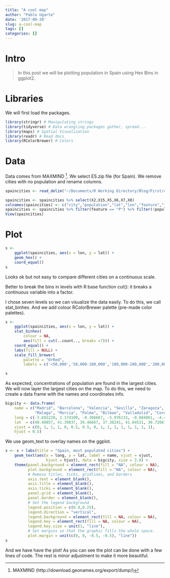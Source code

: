 ```yaml
---
title: "A cool map"
author: "Pablo Ugarte"
date: '2017-09-20'
slug: a-cool-map
tags: []
categories: []
---
```


# Intro

>In this post we will be plotting population in Spain using Hex Bins in ggplot2.

# Libraries

We will first load the packages.

```r
library(stringr) # Manipulating strings
library(tidyverse) # Data wrangling packages gather, spread...
library(maps) # Spatial Visualization 
library(readr) # Read docs
library(RColorBrewer) # Colors
```

# Data

Data comes from MAXMIND [^1]. We select ES.zip file (for Spain). We remove cities with no population and rename columns.

```r
spaincities <- read_delim("~/Documents/R Working Directory/Blog/First/content/post/spaincities.txt", "\t", escape_double = FALSE, col_names = FALSE, trim_ws = TRUE)

spaincities <- spaincities %>% select(X2,X15,X5,X6,X7,X8)
colnames(spaincities) <- c("city","population","lat","lon","feature","feature2")
spaincities <- spaincities %>% filter(feature == "P") %>% filter(!population == "0") %>% filter(lon > -13)
View(spaincities)
```

# Plot

```r
s <-
    ggplot(spaincities, aes(x = lon, y = lat)) +
    geom_hex() +
    coord_equal()
s
```

Looks ok but not easy to compare different cities on a continuous scale. 

Better to break the bins in levels with R base function cut(): it breaks a continuous variable into a factor. 

I chose seven levels so we can visualize the data easily. To do this, we call stat_binhex. And we add colour RColorBrewer palette (pre-made color palettes).

```r
s <-
    ggplot(spaincities, aes(x = lon, y = lat)) +
    stat_binhex(
        colour = NA,
        aes(fill = cut(..count.., breaks =7))) +
    coord_equal() +
    labs(fill = NULL) +
    scale_fill_brewer(
        palette = "OrRed",
        labels = c('<50,000','50,000-100,000','100,000-200,000','200,000-500,000','500,000-1000,000', '1,000,000+'))

s
```

As expected, concentrations of population are found in the largest cities. We will now layer the largest cities on the map. To do this, we need to create a data frame with the names and coordinates info.

```r
bigcity <- data.frame(
    name = c("Madrid", "Barcelona", "Valencia", "Sevilla", "Zaragoza",
             "Malaga", "Murcia", "Palma", "Bilbao", "Valladolid", "Cordoba", "Vigo", "Gijon", "Granada", "La Coruña", "Vitoria"),
    long = c(-3.692220, 2.174100, -0.366667, -5.976133, -0.884861, -4.434802, -1.130042, 2.655222, -2.938764, -4.723720, -4.772748, -8.722637, -5.661519, -3.599201, -8.406812, -2.666667),
    lat  = c(40.40857, 41.39837, 39.46667, 37.38241, 41.64531, 36.72667, 37.98704, 39.57434, 43.26092, 41.65518, 37.89155, 42.23282, 43.53573, 37.17835, 43.36661, 42.85000),
    vjust = c(0, 1, 1, 1, 0, 0.5, 0.5, 0, 1, 1, 1, 1, 1, 1, 1, 1),
    hjust = 0.5)
```

We use geom_text to overlay names on the ggplot.

```r
s <- s + labs(title = "Spain, most populated cities") +
    geom_text(aes(x = long, y = lat, label = name, vjust = vjust,
                  hjust = hjust), data = bigcity, size = 3.8) +
    theme(panel.background = element_rect(fill = "NA", colour = NA),
          plot.background = element_rect(fill = "NA", colour = NA),
          # Remove titles, ticks, gridlines, and borders
          axis.text = element_blank(),
          axis.title = element_blank(),
          axis.ticks = element_blank(),
          panel.grid = element_blank(),
          panel.border = element_blank(),
          # Set the legend background
          legend.position = c(0.9,0.25),
          legend.direction = "vertical",
          legend.background = element_rect(fill = NA, colour = NA),
          legend.key = element_rect(fill = NA, colour = NA),
          legend.key.size = unit(1, "line"),
          # Set margins so that the graphic fills the whole space.
          plot.margin = unit(c(0, 0, -0.5, -0.5), "line")) 
s
```

And we have have the plot! As you can see the plot can be done with a few lines of code. The rest is minor adjustment to make it more beautiful.

[^1]: MAXMIND (http://download.geonames.org/export/dump/)

